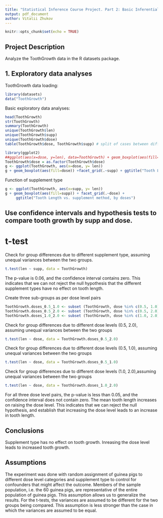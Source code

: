 ```yaml
---
title: "Statistical Inference Course Project. Part 2: Basic Inferential Data Analysis Instructionsless"
output: pdf_document
author: Vitalii Zhukov
---
```


```r
knitr::opts_chunk$set(echo = TRUE)
```

## Project Description
Analyze the ToothGrowth data in the R datasets package.

## 1. Exploratory data analyses
ToothGrowth data loading:
```r
library(datasets)
data("ToothGrowth")
```
Basic exploratory data analyses:
```r
head(ToothGrowth)
str(ToothGrowth)
summary(ToothGrowth)
unique(ToothGrowth$len)
unique(ToothGrowth$supp)
unique(ToothGrowth$dose)
table(ToothGrowth$dose, ToothGrowth$supp) # split of cases between different (dose levels and delivery methods)

```


```r
library(ggplot2)
##ggplot(aes(x=dose, y=len), data=ToothGrowth) + geom_boxplot(aes(fill=dose))
ToothGrowth$dose = as.factor(ToothGrowth$dose)
g <- ggplot(ToothGrowth, aes(x=dose, y= len))
g + geom_boxplot(aes(fill=dose)) +facet_grid(.~supp) + ggtitle("Tooth Length vs. Doses, by suppl method")
```
Function of supplement type
```r
g <- ggplot(ToothGrowth, aes(x=supp, y= len))
g + geom_boxplot(aes(fill=supp)) + facet_grid(.~dose) +
     ggtitle("Tooth Length vs. supplement method, by doses")
```

## Use confidence intervals and hypothesis tests to compare tooth growth by supp and dose.
# t-test

Check for group differences due to different supplement type, assuming unequal variances between the two groups.
```r
t.test(len ~ supp, data = ToothGrowth)
```

The p-value is 0.06, and the confidence interval contains zero. This indicates that we can not reject the null hypothesis that the different supplement types have no effect on tooth length.

Create three sub-groups as per dose level pairs
```r
ToothGrowth.doses_0.5_1.0 <- subset (ToothGrowth, dose %in% c(0.5, 1.0)) 
ToothGrowth.doses_0.5_2.0 <- subset (ToothGrowth, dose %in% c(0.5, 2.0)) 
ToothGrowth.doses_1.0_2.0 <- subset (ToothGrowth, dose %in% c(1.0, 2.0)) 
```

Check for group differences due to different dose levels (0.5, 2.0), assuming unequal variances between the two groups
```r
t.test(len ~ dose, data = ToothGrowth.doses_0.5_2.0) 
```

Check for group differences due to different dose levels (0.5, 1.0), assuming unequal variances between the two groups
```r
t.test(len ~ dose, data = ToothGrowth.doses_0.5_1.0)
```

Check for group differences due to different dose levels (1.0, 2.0),assuming unequal variances between the two groups
```r
t.test(len ~ dose, data = ToothGrowth.doses_1.0_2.0)
```

For all three dose level pairs, the p-value is less than 0.05, and the confidence interval does not contain zero. The mean tooth length increases on raising the dose level. This indicates that we can reject the null hypothesis, and establish that increasing the dose level leads to an increase in tooth length.

## Conclusions
Supplement type has no effect on tooth growth.
Inreasing the dose level leads to increased tooth growth.

## Assumptions
The experiment was done with random assignment of guinea pigs to different dose level categories and supplement type to control for confounders that might affect the outcome.
Members of the sample population, i.e. the 60 guinea pigs, are representative of the entire population of guinea pigs. This assumption allows us to generalize the results.
For the t-tests, the variances are assumed to be different for the two groups being compared. This assumption is less stronger than the case in which the variances are assumed to be equal.